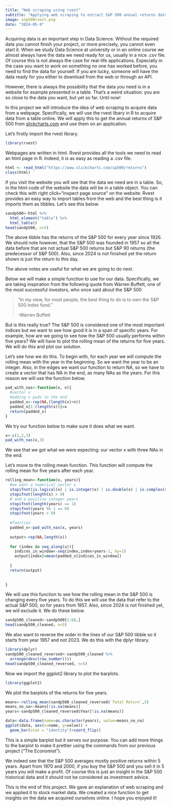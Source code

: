 ```yaml
---
title: "Web scraping using rvest"
subtitle: "Applying web scraping to extract S&P 500 annual returns data"
image: snp500rvest.png
date: "2024-05-9"
---
```


Acquiring data is an important step in Data Science. Without the required data you cannot finish your project, or more precisely, you cannot even start it. When we study Data Science at university or in an online course we almost always have the data we need ready for us, usually in a nice .csv file. Of course this is not always the case for real-life applications. Especially in the case you want to work on something no one has worked before, you need to find the data for yourself. If you are lucky, someone will have the data ready for you either to download from the web or through an API.

However, there is always the possibility that the data you need is in a website for example presented in a table. That's a weird situation: you are so close to the data you want, but yet so far. Until now!

In this project we will introduce the idea of web scraping to acquire data from a webpage. Specifically, we will use the rvest libary in R to acquire data from a table online. We will apply this to get the annual returns of S&P 500 from [slickcharts.com](https://www.slickcharts.com/sp500/returns) and use them on an application.

Let's firstly import the rvest library.

```r
library(rvest)
```

Webpages are written in html. Rvest provides all the tools we need to read an html page in R. Indeed, it is as easy as reading a .csv file.

```r
html <- read_html("https://www.slickcharts.com/sp500/returns")
class(html)
```

If you visit the website you will see that the data we need are in a table. So, in the html code of the website the data will be in a table object. You can check this with right click+"inspect page source" on the website. Rvest provides an easy way to import tables from the web and the best thing is it imports them as tibbles. Let's see this below.

```r
sandp500<-html %>% 
  html_element("table") %>%
  html_table()
head(sandp500, n=5)
```

The above tibble has the returns of the S&P 500 for every year since 1926. We should note however, that the S&P 500 was founded in 1957 so all the data before that are not actual S&P 500 returns but S&P 90 returns (the predecessor of S&P 500). Also, since 2024 is not finished yet the return shown is just the return to this day.

The above notes are useful for what we are going to do next.

Below we will make a simple function to use for our data. Specifically, we are taking inspiration from the following quote from Warren Buffett, one of the most successful investors, who once said about the S&P 500

> "In my view, for most people, the best thing to do is to own the S&P 500 index fund."
>
> -Warren Buffett

But is this really true? The S&P 500 is considered one of the most important indices but we want to see how good it is in a span of specific years. For example, how are we going to see how the S&P 500 usually performs within five years? We will have to plot the rolling mean of the returns for five years. We will do this and plot our solution.

Let's see how we do this. To begin with, for each year we will compute the rolling mean with the year in the beginning. So we want the year to be an integer. Also, in the edges we want our function to return NA, so we have to create a vector that has NA in the end, as many NAs as the years. For this reason we will use the function below.

```r
pad_with_nas<-function(x, n){
  #vector x
  #adding n pads in the end
  padded_x<-rep(NA,(length(x)+n))
  padded_x[1:(length(x))]=x
  return(padded_x)
}
```

We try our function below to make sure it does what we want.

```r
x<-c(1,2,3)
pad_with_nas(x,3)
```

We see that we got what we were expecting: our vector x with three NAs in the end.

Let's move to the rolling mean function. This function will compute the rolling mean for five years after each year.

```r
rolling_mean<-function(x, years){
  #we want a numerical vector x
  stopifnot(is.logical(x) | is.integer(x) | is.double(x) | is.complex(x))
  stopifnot(length(x) > 0)
  # and a positive integer years
  stopifnot(length(years) == 1)
  stopifnot(years %% 1 == 0)
  stopifnot(years > 0)
  
  #function
  padded_x<-pad_with_nas(x, years)
  
  output<-rep(NA,length(x))
  
  for (index in seq_along(x)){
    indices_in_window<-seq(index,index+years-1, by=1)
    output[index]=mean(padded_x[indices_in_window])
    
  }
  return(output)
  
  
}
```

We will use this function to see how the rolling mean in the S&P 500 is changing every five years. To do this we will use the data that refer to the actual S&P 500, so for years from 1957. Also, since 2024 is not finished yet, we will exclude it. We do these below.

```r
sandp500_cleaned<-sandp500[2:68,]
head(sandp500_cleaned, n=5)
```

We also want to reverse the order in the lines of our S&P 500 tibble so it starts from year 1957 and not 2023. We do this with the dplyr library.

```r
library(dplyr)
sandp500_cleaned_reversed<-sandp500_cleaned %>%
  arrange(desc(row_number()))
head(sandp500_cleaned_reversed, n=5)
```

Now we import the ggplot2 library to plot the barplots.

```r
library(ggplot2)
```

We plot the barplots of the returns for five years.

```r
means<-rolling_mean(sandp500_cleaned_reversed$`Total Return`,5)
means_no_na<-means[!is.na(means)]
years<-sandp500_cleaned_reversed$Year[!is.na(means)]

data<-data.frame(name=as.character(years), value=means_no_na)
ggplot(data, aes(x=name, y=value)) + 
  geom_bar(stat = "identity")+coord_flip()
```

This is a simple barplot but it serves our purpose. You can add more things to the barplot to make it prettier using the commands from our previous project ("The Economist").

We indeed see that the S&P 500 averages mostly positive returns within 5 years. Apart from 1970 and 2000, if you buy the S&P 500 and you sell it in 5 years you will make a profit. Of course this is just an insight in the S&P 500 historical data and it should not be considered as investment advice.

This is the end of this project. We gave an explanation of web scraping and we applied it to stock market data. We created a nice function to get insights on the data we acquired ourselves online. I hope you enjoyed it!
